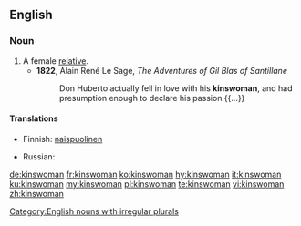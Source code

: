 ==English==

===Noun===
{{en-noun|kinswomen}}

# A female [[relative]].
#* '''1822''', Alain René Le Sage, ''The Adventures of Gil Blas of Santillane''
#*: Don Huberto actually fell in love with his '''kinswoman''', and had presumption enough to declare his passion {{...}}

====Translations====
{{trans-top|a female relative}}
* Finnish: [[naispuolinen#Finnish|naispuolinen]] {{t+|fi|sukulainen}}
{{trans-mid}}
* Russian: {{t+|ru|ро́дственница|f}}
{{trans-bottom}}

[[Category:English nouns with irregular plurals]]

[[de:kinswoman]]
[[fr:kinswoman]]
[[ko:kinswoman]]
[[hy:kinswoman]]
[[it:kinswoman]]
[[ku:kinswoman]]
[[my:kinswoman]]
[[pl:kinswoman]]
[[te:kinswoman]]
[[vi:kinswoman]]
[[zh:kinswoman]]